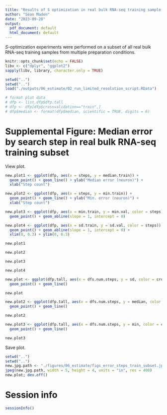 ```yaml
---
title: "Results of S optimization in real bulk RNA-seq training sample subset"
author: "Sean Maden"
date: "2023-09-20"
output:
  pdf_document: default
  html_document: default
---
```


$S$-optimization experiments were performed on a subset of all real bulk RNA-seq training samples from multiple preparation conditions.

```r
knitr::opts_chunk$set(echo = FALSE)
libv <- c("dplyr", "ggplot2")
sapply(libv, library, character.only = TRUE)
```

```r
setwd("..")
setwd("..")
load("./outputs/06_estimate/02_run_limited_resolution_script.RData")
```

```r
# format plot data
# dfp <- list.dfp$dfp.tall
# dfp <- dfp[dfp$crossvalidation=="train",]
# dfp$median <- format(dfp$median, scientific = TRUE, digits = 6)
```

# Supplemental Figure: Median error by search step in real bulk RNA-seq training subset

View plot.

```r

new.plot1 <- ggplot(dfp, aes(x = steps, y = median.train)) +
  geom_point() + geom_line() + ylab("Median error (neuron)") +
  xlab("Step count")

new.plot2 <- ggplot(dfp, aes(x = steps, y = min.train)) +
  geom_point() + geom_line() + ylab("Min. error (neuron)") +
  xlab("Step count")

new.plot3 <- ggplot(dfp, aes(x = min.train, y = min.val, color = steps)) +
  geom_point() + geom_abline(slope = 1, intercept = 0)

new.plot4 <- ggplot(dfp, aes(x = sd.train, y = sd.val, color = steps)) +
  geom_point() + geom_abline(slope = 1, intercept = 0) +
  xlim(0, 0.3) + ylim(0, 0.3)

new.plot1

new.plot2

new.plot3

new.plot4

```

```r

new.plot <- ggplot(dfp.tall, aes(x = dfs.num.steps, y = sd, color = crossvalidation)) + 
  geom_point() + geom_line() 

new.plot

new.plot2 <- ggplot(dfp.tall, aes(x = dfs.num.steps, y = median, color = crossvalidation)) + 
  geom_point() + geom_line() 

new.plot2

new.plot3 <- ggplot(dfp.tall, aes(x = dfs.num.steps, y = min, color = crossvalidation)) + 
  geom_point() + geom_line() 

new.plot3

```

Save plot.

```r
setwd("..")
setwd("..")
new.jpg.path <- "./figures/06_estimate/figs_error_steps_train_subset.jpeg"
jpeg(new.jpg.path, width = 5, height = 4, units = "in", res = 400)
new.plot; dev.off()
```

# Session info

```r
sessionInfo()
```
